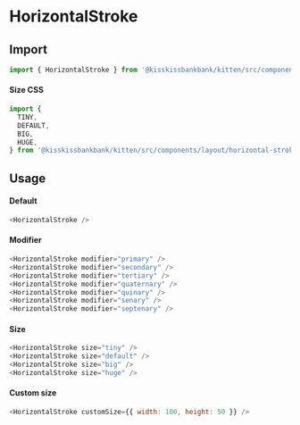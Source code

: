 
<Meta title="Layout/HorizontalStroke" component={HorizontalStroke} />

# HorizontalStroke

<Canvas>
  <Story name="Example" story={stories.Default} />
</Canvas>

## Import

```js
import { HorizontalStroke } from '@kisskissbankbank/kitten/src/components/layout/horizontal-stroke'
```

#### Size CSS

```js
import {
  TINY,
  DEFAULT,
  BIG,
  HUGE,
} from '@kisskissbankbank/kitten/src/components/layout/horizontal-stroke'
```

## Usage

#### Default

```js
<HorizontalStroke />
```

#### Modifier

```js
<HorizontalStroke modifier="primary" />
<HorizontalStroke modifier="secondary" />
<HorizontalStroke modifier="tertiary" />
<HorizontalStroke modifier="quaternary" />
<HorizontalStroke modifier="quinary" />
<HorizontalStroke modifier="senary" />
<HorizontalStroke modifier="septenary" />
```

#### Size

```js
<HorizontalStroke size="tiny" />
<HorizontalStroke size="default" />
<HorizontalStroke size="big" />
<HorizontalStroke size="huge" />
```

#### Custom size

```js
<HorizontalStroke customSize={{ width: 100, height: 50 }} />
```
